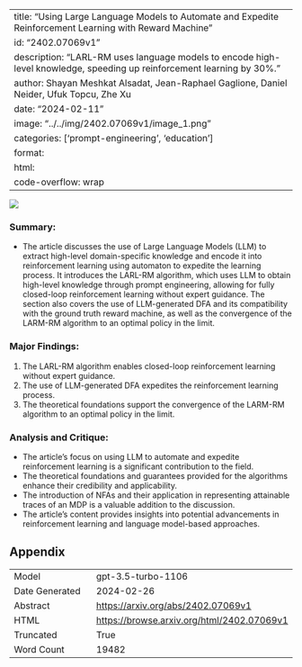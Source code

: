 
---
title: "Using Large Language Models to Automate and Expedite Reinforcement Learning with Reward Machine"
id: "2402.07069v1"
description: "LARL-RM uses language models to encode high-level knowledge, speeding up reinforcement learning by 30%."
author: Shayan Meshkat Alsadat, Jean-Raphael Gaglione, Daniel Neider, Ufuk Topcu, Zhe Xu
date: "2024-02-11"
image: "../../img/2402.07069v1/image_1.png"
categories: ['prompt-engineering', 'education']
format:
  html:
    code-overflow: wrap
---

![](../../img/2402.07069v1/image_1.png)

### Summary:
- The article discusses the use of Large Language Models (LLM) to extract high-level domain-specific knowledge and encode it into reinforcement learning using automaton to expedite the learning process. It introduces the LARL-RM algorithm, which uses LLM to obtain high-level knowledge through prompt engineering, allowing for fully closed-loop reinforcement learning without expert guidance. The section also covers the use of LLM-generated DFA and its compatibility with the ground truth reward machine, as well as the convergence of the LARM-RM algorithm to an optimal policy in the limit.

### Major Findings:
1. The LARL-RM algorithm enables closed-loop reinforcement learning without expert guidance.
2. The use of LLM-generated DFA expedites the reinforcement learning process.
3. The theoretical foundations support the convergence of the LARM-RM algorithm to an optimal policy in the limit.

### Analysis and Critique:
- The article's focus on using LLM to automate and expedite reinforcement learning is a significant contribution to the field.
- The theoretical foundations and guarantees provided for the algorithms enhance their credibility and applicability.
- The introduction of NFAs and their application in representing attainable traces of an MDP is a valuable addition to the discussion.
- The article's content provides insights into potential advancements in reinforcement learning and language model-based approaches.

## Appendix

|          |          |
|----------|----------|
| Model     | gpt-3.5-turbo-1106       |
| Date Generated     | 2024-02-26       |
| Abstract | [https://arxiv.org/abs/2402.07069v1](https://arxiv.org/abs/2402.07069v1)        |
| HTML     | [https://browse.arxiv.org/html/2402.07069v1](https://browse.arxiv.org/html/2402.07069v1)       |
| Truncated       | True       |
| Word Count       | 19482       |